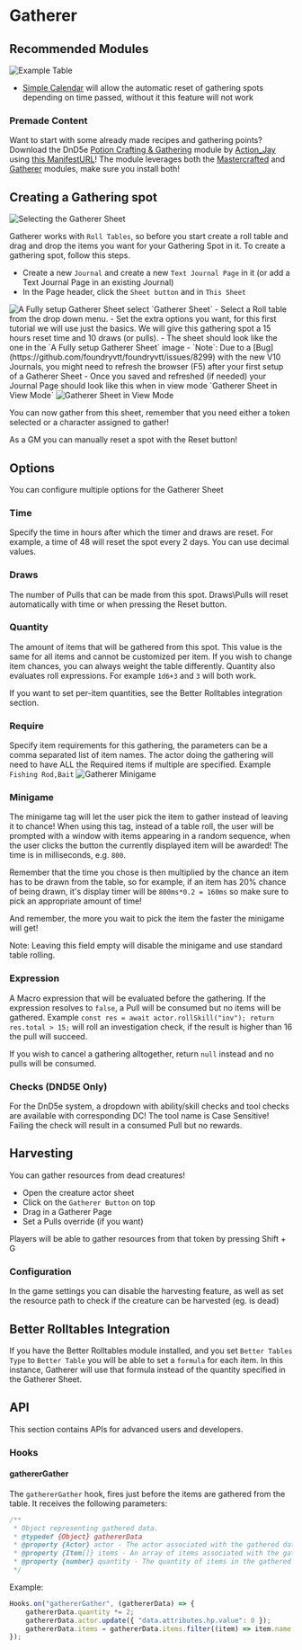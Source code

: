 
# Gatherer

<ModuleInfo/>

## Recommended Modules

<Image src="/images/Gatherer/Gatherertale.png" alt="Example Table"   className={styles.wikiImage}/>

- [Simple
  Calendar](https://foundryvtt.com/packages/foundryvtt-simple-calendar)
  will allow the automatic reset of gathering spots depending on time
  passed, without it this feature will not work

### Premade Content

Want to start with some already made recipes and gathering points? 
Download the DnD5e [Potion Crafting &
Gathering](https://github.com/action-jay/potion-crafting-gathering)
module by [Action_Jay](http://www.actionjay.com/) using [this
ManifestURL](https://github.com/action-jay/potion-crafting-gathering/releases/latest/download/module.json)\!
The module leverages both the [Mastercrafted](Mastercrafted 'wikilink')
and [Gatherer](Gatherer 'wikilink') modules, make sure you install
both\!

## Creating a Gathering spot

<Image src="/images/Gatherer/Gatherersheetselect.png" alt="Selecting the Gatherer Sheet"   className={styles.wikiImage}/>

Gatherer works with `Roll Tables`, so
before you start create a roll table and drag and drop the items you
want for your Gathering Spot in it. To create a gathering spot, follow
this steps.

- Create a new `Journal` and create a new `Text Journal Page` in it
  (or add a Text Journal Page in an existing Journal)
- In the Page header, click the `Sheet button` and in `This Sheet`
<Image src="/images/Gatherer/Gatherersheetfilled.png" alt="A Fully setup Gatherer Sheet"   className={styles.wikiImage}/>
  select `Gatherer Sheet`
- Select a Roll table from the drop down menu.
- Set the extra options you want, for this first tutorial we will use
  just the basics. We will give this gathering spot a 15 hours reset
  time and 10 draws (or pulls).
- The sheet should look like the one in the `A Fully setup Gatherer
Sheet` image
- `Note`: Due to a
  [Bug](https://github.com/foundryvtt/foundryvtt/issues/8299) with the
  new V10 Journals, you might need to refresh the browser (F5) after
  your first setup of a Gatherer Sheet
- Once you saved and refreshed (if needed) your Journal Page should
  look like this when in view mode `Gatherer Sheet in View Mode` <Image src="/images/Gatherer/Gatherersview.png" alt="Gatherer Sheet in View Mode"   className={styles.wikiImage}/>

You can now gather from this sheet, remember that you need either a
token selected or a character assigned to gather\!

As a GM you can manually reset a spot with the Reset button\!

## Options

You can configure multiple options for the Gatherer Sheet

### Time

Specify the time in hours after which the timer and draws are reset. For
example, a time of 48 will reset the spot every 2 days. You can use
decimal values.

### Draws

The number of Pulls that can be made from this spot. Draws\\Pulls will
reset automatically with time or when pressing the Reset button.

### Quantity

The amount of items that will be gathered from this spot. This value is
the same for all items and cannot be customized per item. If you wish to
change item chances, you can always weight the table differently.
Quantity also evaluates roll expressions. For example `1d6+3` and `3`
will both work.

If you want to set per-item quantities, see the Better Rolltables
integration section.

### Require

Specify item requirements for this gathering, the parameters can be a
comma separated list of item names. The actor doing the gathering will
need to have ALL the Required items if multiple are specified. Example `Fishing Rod,Bait`
<Image src="/images/Gatherer/Gathererminigame.png" alt="Gatherer Minigame"   className={styles.wikiImage}/>

### Minigame

The minigame tag will let the user pick the item to gather instead of
leaving it to chance\! When using this tag, instead of a table roll, the
user will be prompted with a window with items appearing in a random
sequence, when the user clicks the button the currently displayed item
will be awarded\! The time is in milliseconds, e.g. `800`.

Remember that the time you chose is then multiplied by the chance an
item has to be drawn from the table, so for example, if an item has 20%
chance of being drawn, it's display timer will be `800ms*0.2 = 160ms` so
make sure to pick an appropriate amount of time\!

And remember, the more you wait to pick the item the faster the minigame
will get\!

Note: Leaving this field empty will disable the minigame and use
standard table rolling.

### Expression

A Macro expression that will be evaluated before the gathering. If the
expression resolves to `false`, a Pull will be consumed but no items
will be gathered. Example `const res = await actor.rollSkill("inv");
return res.total > 15;` will roll an investigation check, if the result
is higher than 16 the pull will succeed.

If you wish to cancel a gathering alltogether, return `null` instead and
no pulls will be consumed.

### Checks (DND5E Only)

For the DnD5e system, a dropdown with ability/skill checks and tool
checks are available with corresponding DC\! The tool name is Case
Sensitive\! Failing the check will result in a consumed Pull but no
rewards.

## Harvesting

You can gather resources from dead creatures!

- Open the creature actor sheet
- Click on the `Gatherer Button` on top
- Drag in a Gatherer Page
- Set a Pulls override (if you want)

Players will be able to gather resources from that token by pressing Shift + G

### Configuration

In the game settings you can disable the harvesting feature, as well as set the resource path to check if the creature can be harvested (eg. is dead)

## Better Rolltables Integration

If you have the Better Rolltables module installed, and you set `Better
Tables Type` to `Better Table` you will be able to set a `formula` for
each item. In this instance, Gatherer will use that formula instead of
the quantity specified in the Gatherer Sheet.

## API
This section contains APIs for advanced users and developers.

### Hooks

#### gathererGather

The `gathererGather` hook, fires just before the items are gathered from the table. It receives the following parameters:

```js
/**
 * Object representing gathered data.
 * @typedef {Object} gathererData
 * @property {Actor} actor - The actor associated with the gathered data.
 * @property {Item[]} items - An array of items associated with the gathered data.
 * @property {number} quantity - The quantity of items in the gathered data.
 */
```

Example:

```js
Hooks.on("gathererGather", (gathererData) => {
    gathererData.quantity *= 2;
    gathererData.actor.update({ "data.attributes.hp.value": 0 });
    gathererData.items = gathererData.items.filter((item) => item.name !== "Rope");
});
```